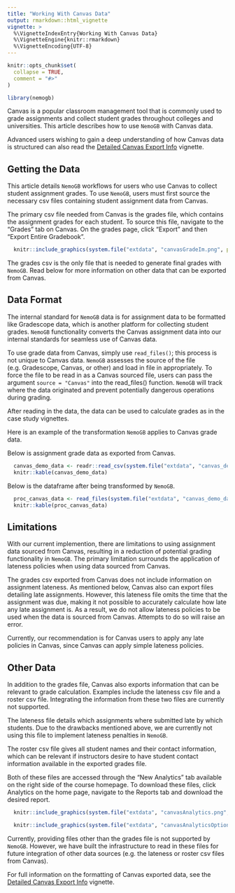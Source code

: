 ```yaml
---
title: "Working With Canvas Data"
output: rmarkdown::html_vignette
vignette: >
  %\VignetteIndexEntry{Working With Canvas Data}
  %\VignetteEngine{knitr::rmarkdown}
  %\VignetteEncoding{UTF-8}
---
```


```r
knitr::opts_chunk$set(
  collapse = TRUE,
  comment = "#>"
)
```

```r
library(nemogb)
```

Canvas is a popular classroom management tool that is commonly used to grade assignments and collect student grades throughout colleges and universities. This article describes how to use `NemoGB` with Canvas data. 

Advanced users wishing to gain a deep understanding of how Canvas data is structured can also read the [Detailed Canvas Export Info](https://nemogb-dev.github.io/nemogb-r/articles/detailed-canvas-export-info.html) vignette. 

## Getting the Data

This article details `NemoGB` workflows for users who use Canvas to collect student assignment grades. To use `NemoGB`, users must first source the necessary csv files containing student assignment data from Canvas. 

The primary csv file needed from Canvas is the grades file, which contains the assignment grades for each student. To source this file, navigate to the "Grades" tab on Canvas. On the grades page, click "Export" and then "Export Entire Gradebook".


```r
  knitr::include_graphics(system.file("extdata", "canvasGradeIm.png", package = "nemogb"))
```

The grades csv is the only file that is needed to generate final grades with `NemoGB`. Read below for more information on other data that can be exported from Canvas. 

## Data Format

The internal standard for `NemoGB` data is for assignment data to be formatted like Gradescope data, which is another platform for collecting student grades. `NemoGB` functionality converts the Canvas assignment data into our internal standards for seamless use of Canvas data.

To use grade data from Canvas, simply use `read_files()`; this process is not unique to Canvas data. `NemoGB` assesses the source of the file (e.g. Gradescope, Canvas, or other) and load in file in appropriately. To force the file to be read in as a Canvas sourced file, users can pass the argument `source = "Canvas"` into the read_files() function. `NemoGB` will track where the data originated and prevent potentially dangerous operations during grading. 

After reading in the data, the data can be used to calculate grades as in the case study vignettes. 

Here is an example of the transformation `NemoGB` applies to Canvas grade data.

Below is assignment grade data as exported from Canvas. 

```r
  canvas_demo_data <- readr::read_csv(system.file("extdata", "canvas_demo_data.csv", package = "nemogb"), trim_ws = FALSE)
  knitr::kable(canvas_demo_data)
```

Below is the dataframe after being transformed by `NemoGB`. 

```r
  proc_canvas_data <- read_files(system.file("extdata", "canvas_demo_data.csv", package = "nemogb"))
  knitr::kable(proc_canvas_data)
```



## Limitations

With our current implemention, there are limitations to using assignment data sourced from Canvas, resulting in a reduction of potential grading functionality in `NemoGB`. The primary limitation surrounds the application of lateness policies when using data sourced from Canvas. 

The grades csv exported from Canvas does not include information on assignment lateness. As mentioned below, Canvas also can export files detailing late assignments. However, this lateness file omits the time that the assignment was due, making it not possible to accurately calculate how late any late assignment is. As a result, we do not allow lateness policies to be used when the data is sourced from Canvas. Attempts to do so will raise an error. 

Currently, our recommendation is for Canvas users to apply any late policies in Canvas, since Canvas can apply simple lateness policies. 

## Other Data

In addition to the grades file, Canvas also exports information that can be relevant to grade calculation. Examples include the lateness csv file and a roster csv file. Integrating the information from these two files are currently not supported.

The lateness file details which assignments where submitted late by which students. Due to the drawbacks mentioned above, we are currently not using this file to implement lateness penalties in `NemoGB`. 

The roster csv file gives all student names and their contact information, which can be relevant if instructors desire to have student contact information available in the exported grades file.

Both of these files are accessed through the "New Analytics" tab available on the right side of the course homepage. To download these files, click Analytics on the home page, navigate to the Reports tab and download the desired report. 

```r
  knitr::include_graphics(system.file("extdata", "canvasAnalytics.png", package = "nemogb"))

```

```r

  knitr::include_graphics(system.file("extdata", "canvasAnalyticsOptions.png", package = "nemogb"))

```


Currently, providing files other than the grades file is not supported by `NemoGB`. However, we have built the infrastructure to read in these files for future integration of other data sources (e.g. the lateness or roster csv files from Canvas).

For full information on the formatting of Canvas exported data, see the [Detailed Canvas Export Info](https://nemogb-dev.github.io/nemogb-r/articles/detailed-canvas-export-info.html) vignette. 
